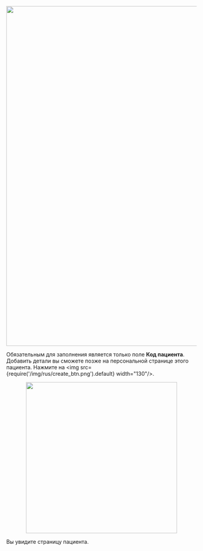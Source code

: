 <p align="center">
<img src={require('/img/rus/2-add-patient-button.png').default} width="900"/>
</p>

Обязательным для заполнения является только поле **Код пациента**. Добавить детали вы сможете позже на
персональной странице этого пациента.
Нажмите на <img src={require('/img/rus/create_btn.png').default} width="130"/>.

<p align="center">
<img src={require('/img/rus/3-add-patient.png').default} height="400"/>
</p>

Вы увидите страницу пациента.